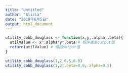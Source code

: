 ```yaml
---
title: "Untitled"
author: "Alicia"
date: "2019年6月5日"
output: html_document
---
```


```r
utility_cobb_douglass <- function(x,y,.alpha,.beta){
  utilValue <- x^.alpha*y^.beta # 程序產生output值
  return(utilValue) # 傳回output值
}
```

```r
utility_cobb_douglass(1,2,0.5,0.8)
utility_cobb_douglass(1,2,.beta=0.8,.alpha=0.5)
```

